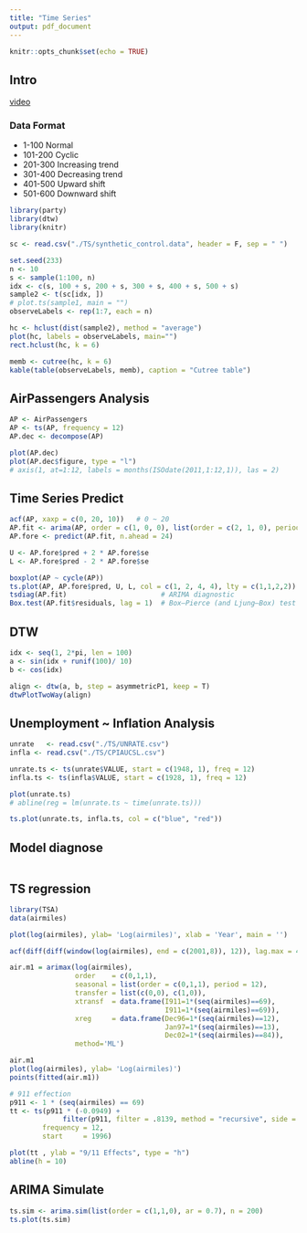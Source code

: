 ```yaml
---
title: "Time Series"
output: pdf_document
---
```


```r
knitr::opts_chunk$set(echo = TRUE)
```

## Intro 
  [video](https://www.youtube.com/watch?v=QHsmAM6nktY)
  
### Data Format

* 1-100   Normal
* 101-200 Cyclic
* 201-300 Increasing trend
* 301-400 Decreasing trend
* 401-500 Upward shift
* 501-600 Downward shift

  
```r
library(party)
library(dtw)
library(knitr)

sc <- read.csv("./TS/synthetic_control.data", header = F, sep = " ")
```

```r
set.seed(233)
n <- 10
s <- sample(1:100, n)
idx <- c(s, 100 + s, 200 + s, 300 + s, 400 + s, 500 + s)
sample2 <- t(sc[idx, ])
# plot.ts(sample1, main = "")
observeLabels <- rep(1:7, each = n)

hc <- hclust(dist(sample2), method = "average")
plot(hc, labels = observeLabels, main="")
rect.hclust(hc, k = 6)
```

```r
memb <- cutree(hc, k = 6)
kable(table(observeLabels, memb), caption = "Cutree table")
```

## AirPassengers Analysis

```r
AP <- AirPassengers
AP <- ts(AP, frequency = 12)
AP.dec <- decompose(AP)

plot(AP.dec)
plot(AP.dec$figure, type = "l")
# axis(1, at=1:12, labels = months(ISOdate(2011,1:12,1)), las = 2)

```

## Time Series Predict
```r
acf(AP, xaxp = c(0, 20, 10))   # 0 ~ 20 
AP.fit <- arima(AP, order = c(1, 0, 0), list(order = c(2, 1, 0), period = 12))
AP.fore <- predict(AP.fit, n.ahead = 24)

U <- AP.fore$pred + 2 * AP.fore$se
L <- AP.fore$pred - 2 * AP.fore$se

boxplot(AP ~ cycle(AP))
ts.plot(AP, AP.fore$pred, U, L, col = c(1, 2, 4, 4), lty = c(1,1,2,2))
tsdiag(AP.fit)                       # ARIMA diagnostic
Box.test(AP.fit$residuals, lag = 1)  # Box–Pierce (and Ljung–Box) test 
```

## DTW
```r
idx <- seq(1, 2*pi, len = 100)
a <- sin(idx + runif(100)/ 10)
b <- cos(idx)

align <- dtw(a, b, step = asymmetricP1, keep = T)
dtwPlotTwoWay(align)
```

## Unemployment ~ Inflation Analysis

```r
unrate   <- read.csv("./TS/UNRATE.csv")
infla <- read.csv("./TS/CPIAUCSL.csv")

unrate.ts <- ts(unrate$VALUE, start = c(1948, 1), freq = 12)
infla.ts <- ts(infla$VALUE, start = c(1928, 1), freq = 12)

plot(unrate.ts)
# abline(reg = lm(unrate.ts ~ time(unrate.ts)))

ts.plot(unrate.ts, infla.ts, col = c("blue", "red"))
```

## Model diagnose
```r

```


## TS regression
```r
library(TSA)
data(airmiles)

plot(log(airmiles), ylab= 'Log(airmiles)', xlab = 'Year', main = '')

acf(diff(diff(window(log(airmiles), end = c(2001,8)), 12)), lag.max = 48, main = '')

air.m1 = arimax(log(airmiles), 
                order    = c(0,1,1),
                seasonal = list(order = c(0,1,1), period = 12),
                transfer = list(c(0,0), c(1,0)),
                xtransf  = data.frame(I911=1*(seq(airmiles)==69),
                                      I911=1*(seq(airmiles)==69)),
                xreg     = data.frame(Dec96=1*(seq(airmiles)==12),
                                      Jan97=1*(seq(airmiles)==13),
                                      Dec02=1*(seq(airmiles)==84)),
                method='ML')

air.m1
plot(log(airmiles), ylab= 'Log(airmiles)')
points(fitted(air.m1))

# 911 effection
p911 <- 1 * (seq(airmiles) == 69)
tt <- ts(p911 * (-0.0949) + 
             filter(p911, filter = .8139, method = "recursive", side = 1) * (-0.2715), 
        frequency = 12,
        start     = 1996)

plot(tt , ylab = "9/11 Effects", type = "h")
abline(h = 10)
```

## ARIMA Simulate
```r
ts.sim <- arima.sim(list(order = c(1,1,0), ar = 0.7), n = 200)
ts.plot(ts.sim)
```



